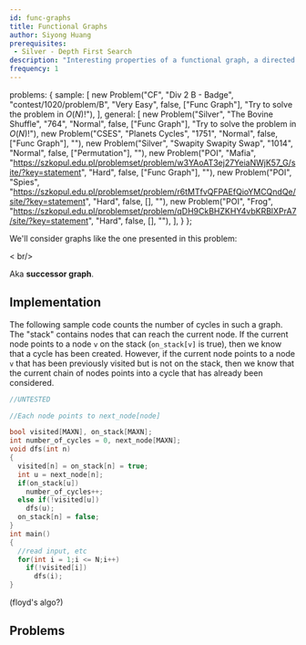 ```yaml
---
id: func-graphs
title: Functional Graphs
author: Siyong Huang
prerequisites: 
 - Silver - Depth First Search
description: "Interesting properties of a functional graph, a directed graph in which every vertex has exactly one outgoing edge, (and how to easily detect cycles ? )."
frequency: 1
---
```




  problems: {
    sample: [
      new Problem("CF", "Div 2 B - Badge", "contest/1020/problem/B", "Very Easy", false, ["Func Graph"], "Try to solve the problem in $O(N)$!"),
    ],
    general: [
      new Problem("Silver", "The Bovine Shuffle", "764", "Normal", false, ["Func Graph"], "Try to solve the problem in $O(N)$!"),
      new Problem("CSES", "Planets Cycles", "1751", "Normal", false, ["Func Graph"], ""),
      new Problem("Silver", "Swapity Swapity Swap", "1014", "Normal", false, ["Permutation"], ""),
      new Problem("POI", "Mafia", "https://szkopul.edu.pl/problemset/problem/w3YAoAT3ej27YeiaNWjK57_G/site/?key=statement", "Hard", false, ["Func Graph"], ""),
      new Problem("POI", "Spies", "https://szkopul.edu.pl/problemset/problem/r6tMTfvQFPAEfQioYMCQndQe/site/?key=statement", "Hard", false, [], ""),
      new Problem("POI", "Frog", "https://szkopul.edu.pl/problemset/problem/qDH9CkBHZKHY4vbKRBlXPrA7/site/?key=statement", "Hard", false, [], ""),
    ],
  }
};

We'll consider graphs like the one presented in this problem:

<problems-list problems={metadata.problems.sample} />

< br/>

Aka **successor graph**.

<resources>
  <resource source="CPH" title="16.3, 16.4 - Successor Graphs"></resource>
</resources>

## Implementation

The following sample code counts the number of cycles in such a graph. The "stack" contains nodes that can reach the current node. If the current node points to a node `v` on the stack (`on_stack[v]` is true), then we know that a cycle has been created. However, if the current node points to a node `v` that has been previously visited but is not on the stack, then we know that the current chain of nodes points into a cycle that has already been considered.

<LanguageSection>

<CPPSection>

```cpp
//UNTESTED

//Each node points to next_node[node]

bool visited[MAXN], on_stack[MAXN];
int number_of_cycles = 0, next_node[MAXN];
void dfs(int n)
{
  visited[n] = on_stack[n] = true;
  int u = next_node[n];
  if(on_stack[u])
    number_of_cycles++;
  else if(!visited[u])
    dfs(u);
  on_stack[n] = false;
}
int main()
{
  //read input, etc
  for(int i = 1;i <= N;i++)
    if(!visited[i])
      dfs(i);
}
```

</CPPSection>

</LanguageSection>

(floyd's algo?)

<IncompleteSection />

## Problems

<problems-list problems={metadata.problems.general} />